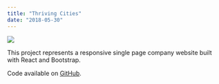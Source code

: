 ```yaml
---
title: "Thriving Cities"
date: "2018-05-30"
---
```


<Img
  src="/images/posts/thrivingCities.png"
  width={2154}
  height={1232}
  caption="thriving cities project"
/>

This project represents a responsive single page company website built with React and Bootstrap.

Code available on [GitHub](https://github.com/eneax/thriving-cities).
